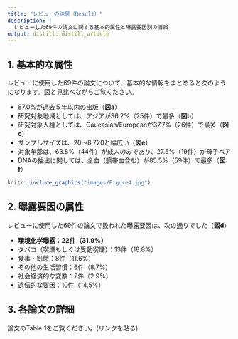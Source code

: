 ```yaml
---
title: "レビューの結果（Result）"
description: |
  レビューした69件の論文に関する基本的属性と曝露要因別の情報
output: distill::distill_article
---
```


## 1. 基本的な属性
レビューに使用した69件の論文について、基本的な情報をまとめると次のようになります。図と見比べながらご覧ください。
 
 
- 87.0%が過去５年以内の出版（**図a**）
- 研究対象地域としては、アジアが36.2%（25件）で最多（**図b**）
- 研究対象人種としては、Caucasian/Europeanが37.7%（26件）で最多（**図c**）
- サンプルサイズは、20〜8,720と幅広い（**図e**）
- 対象年齢は、63.8%（44件）が成人のみであり、27.5%（19件）が母子ペア
- DNAの抽出に関しては、全血（臍帯血含む）が85.5%（59件）で最多（**図f**）
    
    
```r
knitr::include_graphics("images/Figure4.jpg")
```

## 2. 曝露要因の属性
レビューに使用した69件の論文で扱われた曝露要因は、次の通りでした（**図d**）

- **環境化学曝露：22件（31.9%）**
- タバコ（喫煙もしくは受動喫煙）：13件（18.8%）
- 食事・飢餓：8件（11.6%）
- その他の生活習慣：6件（8.7%）
- 社会経済的な変数：2件（2.9%）
- 遺伝的な要因：10件（14.5%）


## 3. 各論文の詳細
論文のTable 1をご覧ください。(リンクを貼る)